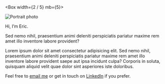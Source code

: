 
<Container text>

<Text fontSize={32} mb={4}>

<Box width={2 / 5} mb={5}>

![Portrait photo](../images/portrait.jpg)

</Box>

Hi, I’m Eric.

Sed nemo nihil, praesentium animi deleniti perspiciatis pariatur maxime rem amet illo inventore labore provident?

</Text>

Lorem ipsum dolor sit amet consectetur adipisicing elit. Sed nemo nihil, praesentium animi deleniti perspiciatis pariatur maxime rem amet illo inventore labore provident saepe aut ipsa incidunt culpa? Corporis in soluta, quisquam aliquid velit quae dolor sint asperiores iste doloribus.

Feel free to [email me](mailto:eric@ericrowan.com) or get in touch on [LinkedIn](https://www.linkedin.com/in/erow/) if you prefer.

</Container>
